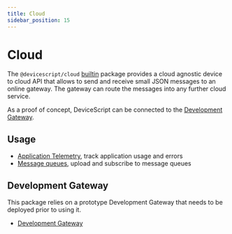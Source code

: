 ```yaml
---
title: Cloud
sidebar_position: 15
---
```


# Cloud

The `@devicescript/cloud` [builtin](/developer/builtin-packages) package provides a cloud agnostic device to cloud API
that allows to send and receive small JSON messages to an online gateway.
The gateway can route the messages into any further cloud service.

As a proof of concept, DeviceScript can be connected to the [Development Gateway](/developer/cloud/gateway).

## Usage

-   [Application Telemetry](cloud/telemetry), track application usage and errors
-   [Message queues](cloud/messages), upload and subscribe to message queues

## Development Gateway

This package relies on a prototype Development Gateway that needs to be deployed prior to using it.

-   [Development Gateway](cloud/gateway)
